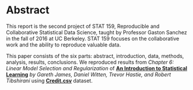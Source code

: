 # Abstract  


This report is the second project of STAT 159, Reproducible and Collaborative Statistical Data Science, taught by Professor Gaston Sanchez in the fall of 2016 at UC Berkeley. STAT 159 focuses on the collaborative work and the ability to reproduce valuable data.

This paper consists of the six parts: abstract, introduction, data, methods, analysis, results, conclusions. We reproduced results from _Chapter 6: Linear Model Selection and Regularization_ of [**An Introduction to Statistical Learning**](http://www-bcf.usc.edu/~gareth/ISL/) _by Gareth James, Daniel Witten, Trevor Hastie, and Robert Tibshirani_ using [**Credit.csv**](http://www-bcf.usc.edu/~gareth/ISL/Credit.csv) dataset.
